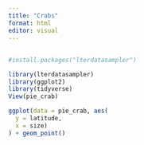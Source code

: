 ```yaml
---
title: "Crabs"
format: html
editor: visual
---
```


## 

```r
#install.packages("lterdatasampler")
```

```r
library(lterdatasampler)
library(ggplot2)
library(tidyverse)
View(pie_crab)
```

```r
ggplot(data = pie_crab, aes(
  y = latitude, 
  x = size)
) + geom_point()
    
```
